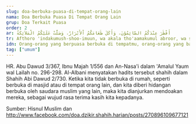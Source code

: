 ```yaml
---
slug: doa-berbuka-puasa-di-tempat-orang-lain
nama: Doa Berbuka Puasa Di Tempat Orang Lain
grup: Doa Terkait Puasa
order: 2
ar: أَفْطَرَ عِنْدَكُمُ الصَّائِمُوْنَ، وَأَكَلَ طَعَامَكُمُ اْلأَبْرَارُ، وَصَلَّتْ عَلَيْكُمُ الْمَلاَئِكَةُ
tr: Afthoro 'indakumush-shoo-imuun, wa akala tho'aamakumul abroor, wa shollat 'alaikumul malaa-ikah.
idn: Orang-orang yang berpuasa berbuka di tempatmu, orang-orang yang baik memakan makananmu, dan para malaikat mendoakan agar kamu mendapat rahmat.
tag: ["umum"]
---
```


HR. Abu Dawud 3/367, Ibnu Majah 1/556 dan An-Nasa'i dalam 'Amalul Yaum wal Lailah no. 296-298. Al-Albani menyatakan hadits tersebut shahih dalam Shahih Abi Dawud 2/730.
Ketika kita tidak berbuka di rumah, seperti berbuka di masjid atau di tempat orang lain, dan kita diberi hidangan berbuka oleh saudara muslim yang lain, maka kita dianjurkan mendoakan mereka, sebagai wujud rasa terima kasih kita kepadanya.


Sumber: Hisnul Muslim dan http://www.facebook.com/doa.dzikir.shahih.harian/posts/270896109677121
